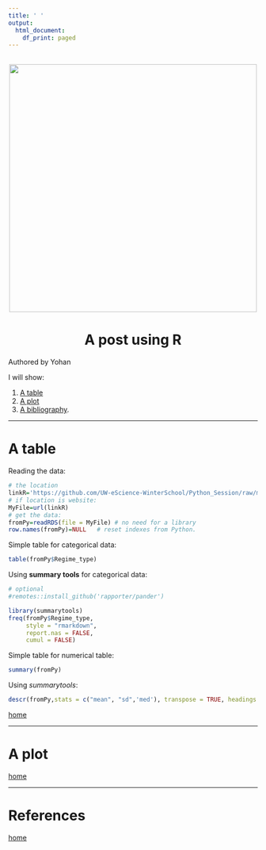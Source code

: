 ```yaml
---
title: ' '
output:
  html_document:
    df_print: paged
---
```


<br> 
<center><img src="cherryBlossom.png" width="500"></center>

<center><h1> A post using R </h1></center>


<div align="right">Authored by Yohan </div>
<a id='home'></a>
I will show:

1. [A table](#table)
2. [A plot](#plot)
3. [A bibliography](#bib).

____

<a id='table'></a>

# A table

Reading the data:

```r
# the location
linkR='https://github.com/UW-eScience-WinterSchool/Python_Session/raw/main/demohdimil.RDS'
# if location is website:
MyFile=url(linkR)
# get the data:
fromPy=readRDS(file = MyFile) # no need for a library
row.names(fromPy)=NULL   # reset indexes from Python.


```

Simple table for categorical data:
```r
table(fromPy$Regime_type)
```
Using **summary tools** for categorical data:

```r
# optional
#remotes::install_github('rapporter/pander')
```

```r
library(summarytools)
freq(fromPy$Regime_type, 
     style = "rmarkdown",
     report.nas = FALSE,
     cumul = FALSE)
```

Simple table for numerical table:

```r
summary(fromPy)
```
Using *summarytools*:

```r
descr(fromPy,stats = c("mean", "sd",'med'), transpose = TRUE, headings = TRUE)
```


[home](#home)

____

<a id='plot'></a>

# A plot

[home](#home)

____

<a id='bib'></a>

# References

[home](#home)